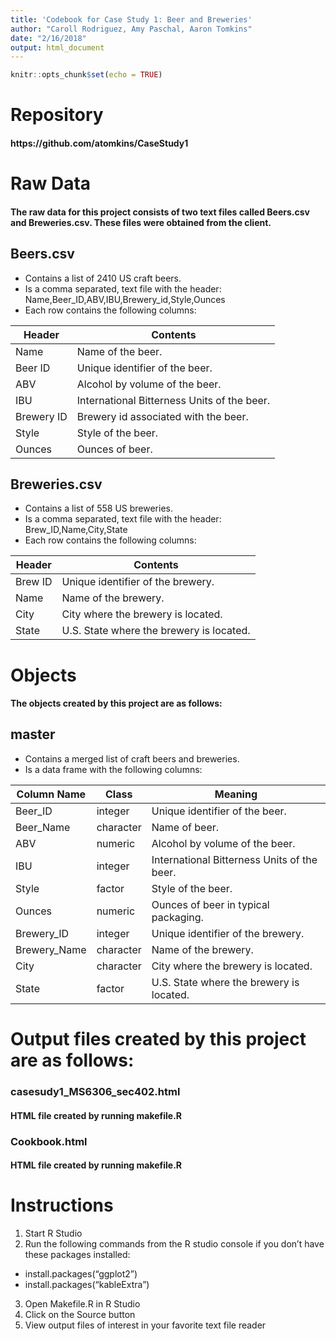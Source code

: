 ```yaml
---
title: 'Codebook for Case Study 1: Beer and Breweries'
author: "Caroll Rodriguez, Amy Paschal, Aaron Tomkins"
date: "2/16/2018"
output: html_document
---
```


```r
knitr::opts_chunk$set(echo = TRUE)
```

# Repository
#### https://github.com/atomkins/CaseStudy1

# Raw Data
#### The raw data for this project consists of two text files called Beers.csv and Breweries.csv. These files were obtained from the client.

## Beers.csv
* Contains a list of 2410 US craft beers.
* Is a comma separated, text file with the header: Name,Beer_ID,ABV,IBU,Brewery_id,Style,Ounces
* Each row contains the following columns:

Header | Contents
--- | --- 
Name | Name of the beer.
Beer ID | Unique identifier of the beer.
ABV | Alcohol by volume of the beer.
IBU | International Bitterness Units of the beer.
Brewery ID | Brewery id associated with the beer.
Style | Style of the beer.
Ounces | Ounces of beer.

## Breweries.csv
* Contains a list of 558 US breweries.
* Is a comma separated, text file with the header: Brew_ID,Name,City,State
* Each row contains the following columns:

Header | Contents
--- | --- 
Brew ID | Unique identifier of the brewery.
Name | Name of the brewery.
City | City where the brewery is located.
State | U.S. State where the brewery is located.

# Objects
#### The objects created by this project are as follows:

## master 
* Contains a merged list of craft beers and breweries.
* Is a data frame with the following columns:

Column Name | Class | Meaning
--- | --- | ---
Beer_ID | integer | Unique identifier of the beer.
Beer_Name | character | Name of beer.
ABV | numeric | Alcohol by volume of the beer.
IBU | integer | International Bitterness Units of the beer.
Style | factor | Style of the beer.
Ounces | numeric | Ounces of beer in typical packaging.
Brewery_ID | integer | Unique identifier of the brewery.
Brewery_Name | character | Name of the brewery.
City | character | City where the brewery is located.
State | factor |  U.S. State where the brewery is located.

# Output files created by this project are as follows:
### casesudy1_MS6306_sec402.html
#### HTML file created by running makefile.R

### Cookbook.html
#### HTML file created by running makefile.R

# Instructions
1. Start R Studio
2. Run the following commands from the R studio console if you don't have these packages installed: 
* install.packages("ggplot2")
* install.packages("kableExtra")
3. Open Makefile.R in R Studio
4. Click on the Source button
5. View output files of interest in your favorite text file reader
